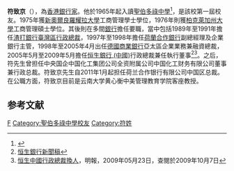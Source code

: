 '''符致京'''（{{lang-en|Johnson Fu Chi King}}），為[[香港|香港]][[銀行家|銀行家]]。他於1965年起入讀[[聖伯多祿中學|聖伯多祿中學]]<ref>{{cite news | title=小學升中會攷放榜 | url=https://mmis.hkpl.gov.hk/coverpage/-/coverpage/view?_coverpage_WAR_mmisportalportlet_hsf=%E5%B0%8F%E5%AD%B8%E5%8D%87%E4%B8%AD&p_r_p_-1078056564_c=QF757YsWv5%2BakvA8rFW5El4Ax%2BjqUDet&_coverpage_WAR_mmisportalportlet_o=12&_coverpage_WAR_mmisportalportlet_actual_q=%28%20verbatim_dc.collection%3A%28%22Old%5C%20HK%5C%20Newspapers%22%29%20%29%20AND+%28%20%28%20allTermsMandatory%3A%28true%29%20OR+all_dc.title%3A%28%E5%B0%8F%E5%AD%B8%E5%8D%87%E4%B8%AD%29%20OR+all_dc.creator%3A%28%E5%B0%8F%E5%AD%B8%E5%8D%87%E4%B8%AD%29%20OR+all_dc.contributor%3A%28%E5%B0%8F%E5%AD%B8%E5%8D%87%E4%B8%AD%29%20OR+all_dc.subject%3A%28%E5%B0%8F%E5%AD%B8%E5%8D%87%E4%B8%AD%29%20OR+fulltext%3A%28%E5%B0%8F%E5%AD%B8%E5%8D%87%E4%B8%AD%29%20OR+all_dc.description%3A%28%E5%B0%8F%E5%AD%B8%E5%8D%87%E4%B8%AD%29%20%29%20%29&_coverpage_WAR_mmisportalportlet_sort_field=dc.publicationdate_bsort&_coverpage_WAR_mmisportalportlet_sort_order=asc&_coverpage_WAR_mmisportalportlet_filter=dc.publicationdate_dt%3A%5B1960-01-01T00%3A00%3A00Z+TO+1969-12-31T15%3A59%3A59Z%5D | page=18 | publisher=華僑日報 | date=1965-07-21 | accessdate=2021-11-08 | quote= | archive-date=2021-11-08 | archive-url=https://web.archive.org/web/20211108094237/https://mmis.hkpl.gov.hk/coverpage/-/coverpage/view?_coverpage_WAR_mmisportalportlet_hsf=%E5%B0%8F%E5%AD%B8%E5%8D%87%E4%B8%AD&p_r_p_-1078056564_c=QF757YsWv5%2BakvA8rFW5El4Ax%2BjqUDet&_coverpage_WAR_mmisportalportlet_o=12&_coverpage_WAR_mmisportalportlet_actual_q=(%20verbatim_dc.collection:(%22Old%5C%20HK%5C%20Newspapers%22)%20)%20AND+(%20(%20allTermsMandatory:(true)%20OR+all_dc.title:(%E5%B0%8F%E5%AD%B8%E5%8D%87%E4%B8%AD)%20OR+all_dc.creator:(%E5%B0%8F%E5%AD%B8%E5%8D%87%E4%B8%AD)%20OR+all_dc.contributor:(%E5%B0%8F%E5%AD%B8%E5%8D%87%E4%B8%AD)%20OR+all_dc.subject:(%E5%B0%8F%E5%AD%B8%E5%8D%87%E4%B8%AD)%20OR+fulltext:(%E5%B0%8F%E5%AD%B8%E5%8D%87%E4%B8%AD)%20OR+all_dc.description:(%E5%B0%8F%E5%AD%B8%E5%8D%87%E4%B8%AD)%20)%20)&_coverpage_WAR_mmisportalportlet_sort_field=dc.publicationdate_bsort&_coverpage_WAR_mmisportalportlet_sort_order=asc&_coverpage_WAR_mmisportalportlet_filter=dc.publicationdate_dt:%5B1960-01-01T00:00:00Z+TO+1969-12-31T15:59:59Z%5D | dead-url=no }}</ref>，是該校第一屆校友。1975年獲[[新奧爾良羅耀拉大學|新奧爾良羅耀拉大學]]工商管理學士學位，1976年則獲[[柏克萊加州大學|柏克萊加州大學]]工商管理碩士學位。其後則在多間[[銀行|銀行]]擔任要職，當中包括1989年至1991年擔任[[渣打銀行|渣打銀行]][[臺灣區|臺灣區]][[行政總裁|行政總裁]]，1997年至1998年擔任[[荷蘭合作銀行|荷蘭合作銀行]]副總經理及企業銀行主管，1998年至2005年4月出任[[德國商業銀行|德國商業銀行]]亞太區企業業務兼融資總裁，2005年5月至2009年5月擔任[[恒生銀行_(中國)|恒生銀行 (中國)]]行政總裁兼任執行董事<ref>[http://www.hangseng.com/hsb/schi/abo/pr/a081205c.pdf 恒生銀行新聞稿]{{dead link|date=2018年4月 |bot=InternetArchiveBot |fix-attempted=yes }}</ref><ref>[http://chinabiz.mpfinance.com/cfm/content2.cfm?PublishDate=20090523&TopicID=hk01&Filename=hk01a1.txt 恒生中國行政總裁換人]{{dead link|date=2018年4月 |bot=InternetArchiveBot |fix-attempted=yes }}，明報，2009年05月23日，查閱於2009年10月7日</ref>。之后，符先生曾担任中央国企中国化工集团公司全资附属公司中国化工财务有限公司董事兼行政总裁。符致京先生自2011年1月起担任荷兰合作银行有限公司中国区总裁。在公職方面，符致京目前是云南大学黄心衡中美管理教育学院客座教授。

==参考文献==
<div class="references-small">
<references />
</div>

[[Category:香港商人|F]]
[[Category:聖伯多祿中學校友|Category:聖伯多祿中學校友]]
[[Category:符姓|Category:符姓]]